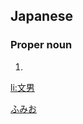 ==Japanese==
{{ja-kanjitab|文|男}}

===Proper noun===
{{ja-pos|proper|ふみお}}

# {{given name|male|lang=ja}}

[[Category:Japanese male given names|ふみお]]

[[li:文男]]